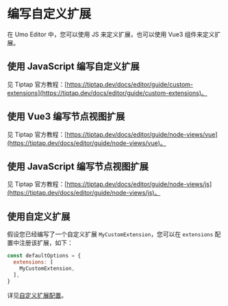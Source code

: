 # 编写自定义扩展

在 Umo Editor 中，您可以使用 JS 来定义扩展，也可以使用 Vue3 组件来定义扩展。

## 使用 JavaScript 编写自定义扩展

见 Tiptap 官方教程：[https://tiptap.dev/docs/editor/guide/custom-extensions](https://tiptap.dev/docs/editor/guide/custom-extensions)。

## 使用 Vue3 编写节点视图扩展
见 Tiptap 官方教程：[https://tiptap.dev/docs/editor/guide/node-views/vue](https://tiptap.dev/docs/editor/guide/node-views/vue)。

## 使用 JavaScript 编写节点视图扩展
见 Tiptap 官方教程：[https://tiptap.dev/docs/editor/guide/node-views/js](https://tiptap.dev/docs/editor/guide/node-views/js)。

## 使用自定义扩展

假设您已经编写了一个自定义扩展 `MyCustomExtension`，您可以在 `extensions` 配置中注册该扩展，如下：

```js
const defaultOptions = {
  extensions: [
    MyCustomExtension,
  ],
}
```
详见[自定义扩展配置](../options/extensions)。
